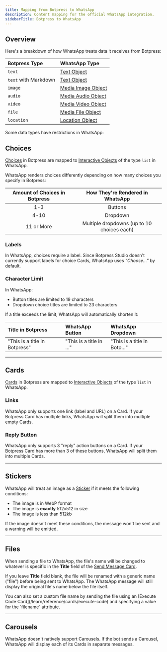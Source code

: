 ```yaml
---
title: Mapping from Botpress to WhatsApp
description: Content mapping for the official WhatsApp integration.
sidebarTitle: Botpress to WhatsApp
---
```


## Overview

Here's a breakdown of how WhatsApp treats data it receives from Botpress:

| Botpress Type       | WhatsApp Type                                                                                     |
| :------------------ | :------------------------------------------------------------------------------------------------ |
| `text`              | [Text Object](https://developers.facebook.com/docs/whatsapp/cloud-api/reference/messages#text-object)     |
| `text` with Markdown | [Text Object](https://developers.facebook.com/docs/whatsapp/cloud-api/reference/messages#text-object)     |
| `image`             | [Media Image Object](https://developers.facebook.com/docs/whatsapp/cloud-api/reference/messages#media-object) |
| `audio`             | [Media Audio Object](https://developers.facebook.com/docs/whatsapp/cloud-api/reference/messages#media-object) |
| `video`             | [Media Video Object](https://developers.facebook.com/docs/whatsapp/cloud-api/reference/messages#media-object) |
| `file`              | [Media File Object](https://developers.facebook.com/docs/whatsapp/cloud-api/reference/messages#media-object)   |
| `location`          | [Location Object](https://developers.facebook.com/docs/whatsapp/cloud-api/reference/messages#location-object)  |

Some data types have restrictions in WhatsApp:

## Choices

[Choices](https://botpress.com/docs/capture-information) in Botpress are mapped to [Interactive Objects](https://developers.facebook.com/docs/whatsapp/cloud-api/reference/messages#interactive-object) of the type `list` in WhatsApp.

WhatsApp renders choices differently depending on how many choices you specify in Botpress:

| Amount of Choices in Botpress | How They're Rendered in WhatsApp  |
| :---------------------------: | :-------------------------------: |
| 1-3                           | Buttons                          |
| 4-10                          | Dropdown                        |
| 11 or More                    | Multiple dropdowns (up to 10 choices each) |

### Labels

In WhatsApp, choices require a label. Since Botpress Studio doesn't currently support labels for choice Cards, WhatsApp uses *“Choose…”* by default.

### Character Limit

In WhatsApp:

- Button titles are limited to 19 characters
- Dropdown choice titles are limited to 23 characters

If a title exceeds the limit, WhatsApp will automatically shorten it:

| Title in Botpress              | WhatsApp Button           | WhatsApp Dropdown           |
| :---------------------------- | :----------------------- | :------------------------- |
| "This is a title in Botpress" | "This is a title in ..." | "This is a title in Botp..." |

---

## Cards

[Cards](https://botpress.com/docs/capture-information) in Botpress are mapped to [Interactive Objects](https://developers.facebook.com/docs/whatsapp/cloud-api/reference/messages#interactive-object) of the type `list` in WhatsApp.

### Links

WhatsApp only supports one link (label and URL) on a Card. If your Botpress Card has multiple links, WhatsApp will split them into multiple empty Cards.

### Reply Button

WhatsApp only supports 3 "reply" action buttons on a Card. If your Botpress Card has more than 3 of these buttons, WhatsApp will split them into multiple Cards.

---

## Stickers

WhatsApp will treat an image as a [Sticker](https://developers.facebook.com/docs/whatsapp/cloud-api/messages/sticker-messages) if it meets the following conditions:

- The image is in WebP format
- The image is **exactly** 512x512 in size
- The image is less than 512kb

If the image doesn't meet these conditions, the message won't be sent and a warning will be emitted.

---

## Files

When sending a file to WhatsApp, the file's name will be changed to whatever is specific in the **Title** field of the [Send Message Card](/learn/reference/cards/send-messages#file).


If you leave **Title** field blank, the file will be renamed with a generic name ("file") before being sent to WhatsApp. The WhatsApp message will still display the original file's name below the file itself.

<Note>
    You can also set a custom file name by sending the file using an [Execute Code Card](/learn/reference/cards/execute-code) and specifying a value for the `filename` attribute.
</Note>

---

## Carousels

WhatsApp doesn't natively support Carousels. If the bot sends a Carousel, WhatsApp will display each of its Cards in separate messages.